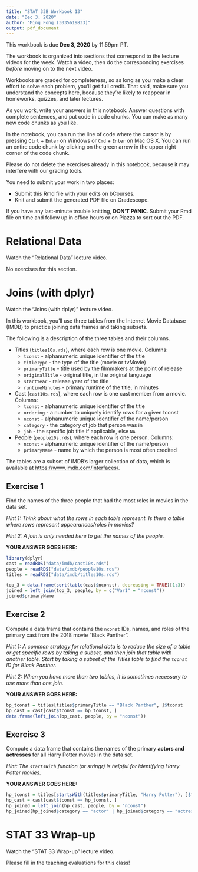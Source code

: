 ```yaml
---
title: "STAT 33B Workbook 13"
date: "Dec 3, 2020"
author: "Ming Fong (3035619833)"
output: pdf_document
---
```


This workbook is due __Dec 3, 2020__ by 11:59pm PT.

The workbook is organized into sections that correspond to the lecture videos
for the week. Watch a video, then do the corresponding exercises _before_
moving on to the next video.

Workbooks are graded for completeness, so as long as you make a clear effort to
solve each problem, you'll get full credit. That said, make sure you understand
the concepts here, because they're likely to reappear in homeworks, quizzes,
and later lectures.

As you work, write your answers in this notebook. Answer questions with
complete sentences, and put code in code chunks. You can make as many new code
chunks as you like.

In the notebook, you can run the line of code where the cursor is by pressing
`Ctrl` + `Enter` on Windows or `Cmd` + `Enter` on Mac OS X. You can run an
entire code chunk by clicking on the green arrow in the upper right corner of
the code chunk. 

Please do not delete the exercises already in this notebook, because it may
interfere with our grading tools.

You need to submit your work in two places:

* Submit this Rmd file with your edits on bCourses.
* Knit and submit the generated PDF file on Gradescope.

If you have any last-minute trouble knitting, **DON'T PANIC**. Submit your Rmd
file on time and follow up in office hours or on Piazza to sort out the PDF.


Relational Data
===============

Watch the "Relational Data" lecture video.

No exercises for this section.



Joins (with dplyr)
==================

Watch the "Joins (with dplyr)" lecture video.


In this workbook, you'll use three tables from the Internet Movie Database
(IMDB) to practice joining data frames and taking subsets.

The following is a description of the three tables and their columns.

* Titles (`titles10s.rds`), where each row is one movie. Columns:
    + `tconst` - alphanumeric unique identifier of the title
    + `titleType` - the type of the title (movie or tvMovie)
    + `primaryTitle` - title used by the filmmakers at the point of release
    + `originalTitle` - original title, in the original language
    + `startYear` - release year of the title
    + `runtimeMinutes` - primary runtime of the title, in minutes

* Cast (`cast10s.rds`), where each row is one cast member from a movie.
  Columns:
    + `tconst` - alphanumeric unique identifier of the title
    + `ordering` - a number to uniquely identify rows for a given tconst
    + `nconst` - alphanumeric unique identifier of the name/person
    + `category` - the category of job that person was in
    + `job` - the specific job title if applicable, else `NA`

* People (`people10s.rds`), where each row is one person. Columns:
    + `nconst` - alphanumeric unique identifier of the name/person
    + `primaryName` - name by which the person is most often credited

The tables are a subset of IMDB's larger collection of data, which is available
at <https://www.imdb.com/interfaces/>.


## Exercise 1

Find the names of the three people that had the most roles in movies in the
data set.

_Hint 1: Think about what the rows in each table represent. Is there a table
where rows represent appearances/roles in movies?_

_Hint 2: A join is only needed here to get the names of the people._

**YOUR ANSWER GOES HERE:**

```r
library(dplyr)
cast = readRDS("data/imdb/cast10s.rds")
people = readRDS("data/imdb/people10s.rds")
titles = readRDS("data/imdb/titles10s.rds")

top_3 = data.frame(sort(table(cast$nconst), decreasing = TRUE)[1:3])
joined = left_join(top_3, people, by = c("Var1" = "nconst"))
joined$primaryName
```

## Exercise 2

Compute a data frame that contains the `nconst` IDs, names, and roles of the
primary cast from the 2018 movie "Black Panther". 

_Hint 1: A common strategy for relational data is to reduce the size of a table
or get specific rows by taking a subset, and then join that table with another
table. Start by taking a subset of the Titles table to find the `tconst` ID for
Black Panther._

_Hint 2: When you have more than two tables, it is sometimes necessary to use
more than one join._

**YOUR ANSWER GOES HERE:**

```r
bp_tconst = titles[titles$primaryTitle == "Black Panther", ]$tconst
bp_cast = cast[cast$tconst == bp_tconst, ]
data.frame(left_join(bp_cast, people, by = "nconst"))
```

## Exercise 3

Compute a data frame that contains the names of the primary **actors and
actresses** for all Harry Potter movies in the data set.

_Hint: The `startsWith` function (or stringr) is helpful for identifying Harry
Potter movies._

**YOUR ANSWER GOES HERE:**

```r
hp_tconst = titles[startsWith(titles$primaryTitle, "Harry Potter"), ]$tconst
hp_cast = cast[cast$tconst == hp_tconst, ]
hp_joined = left_join(hp_cast, people, by = "nconst")
hp_joined[hp_joined$category == "actor" | hp_joined$category == "actress", ]$primaryName
```

STAT 33 Wrap-up
=================

Watch the "STAT 33 Wrap-up" lecture video.

Please fill in the teaching evaluations for this class!
